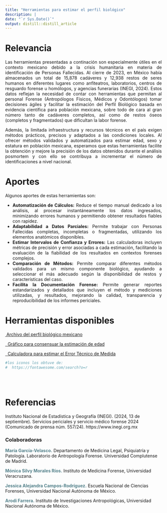 ```yaml
---
title: "Herramientas para estimar el perfil biológico"
description: |
date: "`r Sys.Date()`"
output: distill::distill_article
---
```


# Relevancia

<div style="text-align: justify"> Las herramientas presentadas a continación son  especialmente útiles en el contexto mexicano debido a la crisis humanitaria en materia de identificación de Personas Fallecidas. Al cierre de 2023, en México había almacenados un total de 15,878 cadáveres y 12,938 restos de seres humanos en diferentes lugares como anfiteatros, laboratorios, centros de resguardo forense u homólogos, y agencias funerarias (INEGI, 2024). Estos datos reflejan la necesidad de contar con herramientas que permitan al personal Forense (Antropólogos Físicos, Médicos y Odontólogos) tomar decisiones ágiles y facilitar la estimación del Perfil Biológico basada en evidencia científica para población mexicana, sobre todo de cara al gran número tanto de cadáveres completos, así como de restos óseos (completos y fragmentados) que dificultan la labor forense. 

Además, la limitada infraestructura y recursos técnicos en el país exigen métodos prácticos, precisos y adaptados a las condiciones locales. Al ofrecer métodos validados y automatizados para estimar edad, sexo y estatura en población mexicana, esperamos que estas herramientas facilite la obtención y mejore la precisión de los datos obtenidos durante el análisis posmortem y con ello se contribuya a incrementar el número de identificaciones a nivel nacional.</div>    


# Aportes 
<div style="text-align: justify"> Algunos aportes de estas herramientas son:

* **Automatización de Cálculos:** Reduce el tiempo manual dedicado a los análisis, al procesar instantáneamente los datos ingresados, minimizando errores humanos y permitiendo obtener resultados fiables con rapidez.    
* **Adaptabilidad a Datos Parciales:** Permite trabajar con Personas Fallecidas completas, incompletas o fragmentadas, utilizando los elementos anatómicos disponibles.    
* **Estimar Intervalos de Confianza y Errores:** Las calculadoras incluyen métricas de precisión y error asociadas a cada estimación, facilitando la evaluación de la fiabilidad de los resultados en contextos forenses complejos.    
* **Comparación de Métodos:** Permite comparar diferentes métodos validados para un mismo componente biológico, ayudando a seleccionar el más adecuado según la disponibilidad de restos y características del caso.    
* **Facilita la Documentación Forense:** Permite generar reportes estandarizados y detallados que incluyen el método y mediciones utilizadas, y resultados, mejorando la calidad, transparencia y reproducibilidad de los informes periciales. </div>    



# Herramientas disponibles

<a href="https://antropologia-relacional.github.io/forense/ArchivoPB.html" class="icon-link" target="_blank" rel="noopener"><i class="fa-solid fa-folder-open"></i>&nbsp;Archivo del perfil biológico mexicano</a>

<a href="https://antropologia-relacional.github.io/apps/wSaltoRana/" class="icon-link" target="_blank" rel="noopener"><i class="fa-solid fa-chart-column"></i>&nbsp; Gráfico para consensuar la estimación de edad</a>

<a href="https://antropologia-relacional.github.io/apps/wTEM/" class="icon-link" target="_blank" rel="noopener"><i class="fa-solid fa-calculator"></i>&nbsp; Calculadora para estimar el Error Técnico de Medida</a>

```r
#los iconos los obtuve de: 
#  https://fontawesome.com/search?o=r
```



<br>
<br>

# Referencias
Instituto Nacional de Estadística y Geografía (INEGI). (2024, 13 de septiembre). Servicios periciales y servicio médico forense 2024 (Comunicado de prensa núm. 557/24). https://www.inegi.org.mx



### Colaboradoras

**<span style="color:#55828B">María García-Velasco.</span>** Departamento de Medicina Legal, Psiquiatría y Patología. Laboratorio de Antropología Forense. Universidad Complutense de Madrid.   

**<span style="color:#55828B">Mónica Silvy Morales Ríos.</span>** Instituto de Medicina Forense, Universidad Veracruzana.    

**<span style="color:#55828B">Jessica Alejandra Campos-Rodríguez.</span>** Escuela Nacional de Ciencias Forenses, Universidad Nacional Autónoma de México.     

**<span style="color:#55828B">Arodi Farrera.</span>** Instituto de Investigaciones Antropológicas, Universidad Nacional Autónoma de México. 





